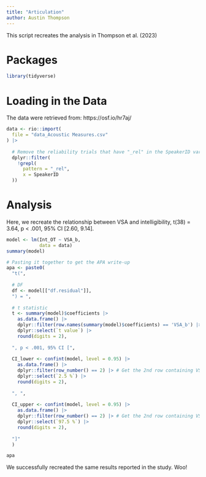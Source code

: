 ```yaml
---
title: "Articulation"
author: Austin Thompson
---
```


This script recreates the analysis in Thompson et al. (2023)

# Packages
```r
library(tidyverse)
```

# Loading in the Data
The data were retrieved from: https://osf.io/hr7aj/ 
```r
data <- rio::import(
  file = "data_Acoustic Measures.csv"
) |>
  
  # Remove the reliability trials that have "_rel" in the SpeakerID variable
  dplyr::filter(
    !grepl(
      pattern = "_rel",
      x = SpeakerID
  ))
```

# Analysis
Here, we recreate the relationship between VSA and intelligibility, t(38) = 3.64, p < .001, 95% CI [2.60, 9.14].
```r

model <- lm(Int_OT ~ VSA_b,
            data = data)
summary(model)

# Pasting it together to get the APA write-up
apa <- paste0(
  "t(",
  
  # DF
  df <- model[["df.residual"]],
  ") = ",
  
  # t statistic
  t <- summary(model)$coefficients |>
    as.data.frame() |>
    dplyr::filter(row.names(summary(model)$coefficients) == 'VSA_b') |>
    dplyr::select(`t value`) |>
    round(digits = 2),
  
  ", p < .001, 95% CI [",
  
  CI_lower <- confint(model, level = 0.95) |>
    as.data.frame() |>
    dplyr::filter(row_number() == 2) |> # Get the 2nd row containing VSA_b
    dplyr::select(`2.5 %`) |>
    round(digits = 2),
  
  ", ",
  
  CI_upper <- confint(model, level = 0.95) |>
    as.data.frame() |>
    dplyr::filter(row_number() == 2) |> # Get the 2nd row containing VSA_b
    dplyr::select(`97.5 %`) |>
    round(digits = 2),
  
  "]"
  )

apa

```

We successfully recreated the same results reported in the study. Woo!
